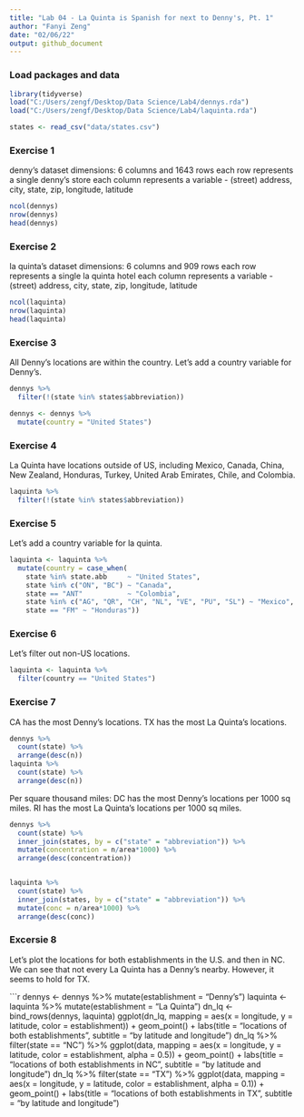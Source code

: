 ```yaml
---
title: "Lab 04 - La Quinta is Spanish for next to Denny's, Pt. 1"
author: "Fanyi Zeng"
date: "02/06/22"
output: github_document
---
```


### Load packages and data

```r
library(tidyverse) 
load("C:/Users/zengf/Desktop/Data Science/Lab4/dennys.rda")
load("C:/Users/zengf/Desktop/Data Science/Lab4/laquinta.rda")
```

```r
states <- read_csv("data/states.csv")
```

### Exercise 1

denny's dataset
dimensions: 6 columns and 1643 rows 
each row represents a single denny's store
each column represents a variable - (street) address, city, state, zip, longitude, latitude

```r
ncol(dennys)
nrow(dennys)
head(dennys)
```

### Exercise 2

la quinta's dataset
dimensions: 6 columns and 909 rows 
each row represents a single la quinta hotel
each column represents a variable - (street) address, city, state, zip, longitude, latitude

```r
ncol(laquinta)
nrow(laquinta)
head(laquinta)
```

### Exercise 3

All Denny's locations are within the country. Let's add a country variable for Denny's.

```r
dennys %>%
  filter(!(state %in% states$abbreviation))
```

```r
dennys <- dennys %>%
  mutate(country = "United States")
```


### Exercise 4

La Quinta have locations outside of US, including Mexico, Canada, China, New Zealand, Honduras, Turkey, United Arab Emirates, Chile, and Colombia.

```r
laquinta %>%
  filter(!(state %in% states$abbreviation))
```

### Exercise 5

Let's add a country variable for la quinta.

```r
laquinta <- laquinta %>%
  mutate(country = case_when(
    state %in% state.abb     ~ "United States",
    state %in% c("ON", "BC") ~ "Canada",
    state == "ANT"           ~ "Colombia",
    state %in% c("AG", "QR", "CH", "NL", "VE", "PU", "SL") ~ "Mexico",
    state == "FM" ~ "Honduras"))
```

### Exercise 6

Let's filter out non-US locations.

```r
laquinta <- laquinta %>%
  filter(country == "United States")
```

### Exercise 7

CA has the most Denny's locations.
TX has the most La Quinta's locations.

```r
dennys %>%
  count(state) %>%
  arrange(desc(n))
laquinta %>%
  count(state) %>%
  arrange(desc(n))
```

Per square thousand miles:
DC has the most Denny's locations per 1000 sq miles.
RI has the most La Quinta's locations per 1000 sq miles.

```r
dennys %>%
  count(state) %>%
  inner_join(states, by = c("state" = "abbreviation")) %>%
  mutate(concentration = n/area*1000) %>%
  arrange(desc(concentration))


laquinta %>%
  count(state) %>%
  inner_join(states, by = c("state" = "abbreviation")) %>%
  mutate(conc = n/area*1000) %>%
  arrange(desc(conc))
```

### Excersie 8

Let's plot the locations for both establishments in the U.S. and then in NC. We can see that not every La Quinta has a Denny's nearby. However, it seems to hold for TX.

```r
dennys <- dennys %>%
  mutate(establishment = "Denny's")
laquinta <- laquinta %>%
  mutate(establishment = "La Quinta")
dn_lq <- bind_rows(dennys, laquinta)
ggplot(dn_lq, mapping = aes(x = longitude, y = latitude, color = establishment)) +
  geom_point() +
  labs(title = "locations of both establishments", subtitle = "by latitude and longitude")
dn_lq %>%
  filter(state == "NC") %>%
  ggplot(data, mapping = aes(x = longitude, y = latitude, color = establishment, alpha = 0.5)) +
  geom_point() +
  labs(title = "locations of both establishments in NC", subtitle = "by latitude and longitude")
dn_lq %>%
  filter(state == "TX") %>%
  ggplot(data, mapping = aes(x = longitude, y = latitude, color = establishment, alpha = 0.1)) +
  geom_point() +
  labs(title = "locations of both establishments in TX", subtitle = "by latitude and longitude")